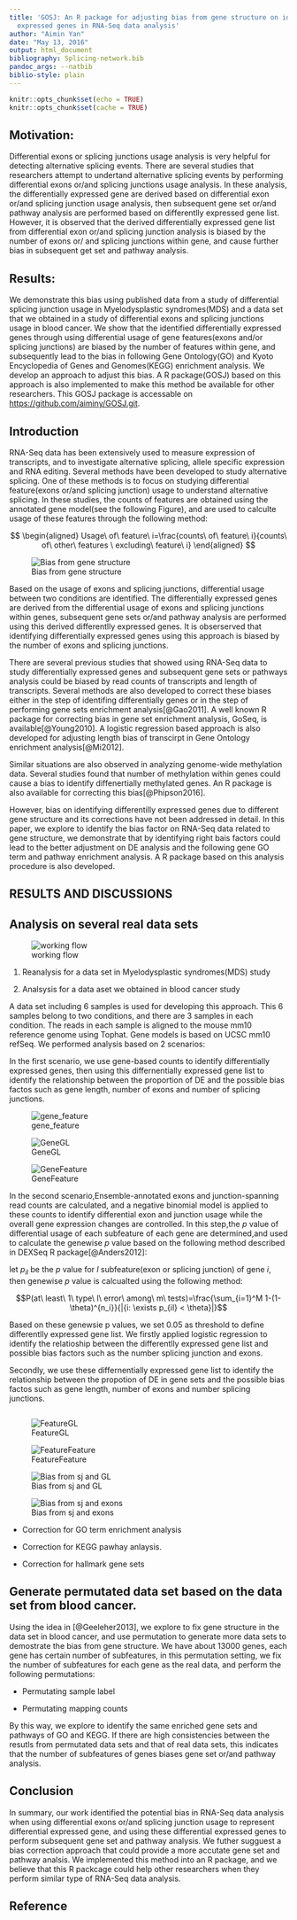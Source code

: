 ```yaml
---
title: 'GOSJ: An R package for adjusting bias from gene structure on identifying differentially
  expressed genes in RNA-Seq data analysis'
author: "Aimin Yan"
date: "May 13, 2016"
output: html_document
bibliography: Splicing-network.bib
pandoc_args: --natbib
biblio-style: plain
---
```


```r
knitr::opts_chunk$set(echo = TRUE)
knitr::opts_chunk$set(cache = TRUE)
```

## Motivation: 
Differential exons or splicing junctions usage analysis is very helpful for detecting alternative splicing events. There are several studies that researchers attempt to undertand alternative splicing events by performing differential exons or/and splicing junctions usage analysis. In these analysis, the differentially expressed gene are derived based on differential exon or/and splicing junction usage analysis, then subsequent gene set or/and pathway analysis are performed based on differentlly expressed gene list. However, it is observed that the derived differentially expressed gene list from differential exon or/and splicing junction analysis is biased by the number of exons or/ and splicing junctions within gene, and cause further bias in subsequent get set and pathway analysis.    

## Results: 
We demonstrate this bias using published data from a study of differential splicing junction usage in Myelodysplastic syndromes(MDS) and a data set that we obtained in a study of differential exons and splicing junctions usage in blood cancer. We show that the identified differentially expressed genes through using differential usage of gene features(exons and/or splicing junctions) are biased by the number of features within gene, and subsequently lead to the bias in following Gene Ontology(GO) and Kyoto Encyclopedia of Genes and Genomes(KEGG) enrichment analysis. We develop an approach to adjust this bias. A R package(GOSJ) based on this approach is also implemented to make this method be available for other researchers. This GOSJ package is accessable on <https://github.com/aiminy/GOSJ.git>.

## Introduction
RNA-Seq data has been extensively used to measure expression of transcripts, and to investigate alternative splicing, allele specific expression and RNA editing.
Several methods have been developed to study alternative splicing. One of these methods is to focus on studying differential feature(exons or/and splicing junction) usage to understand alternative splicing. In these studies, the counts of features are obtained using the annotated gene model(see the following Figure), and are used to calculte usage of these features through the following method:

$$
\begin{aligned}
Usage\ of\ feature\ i=\frac{counts\ of\ feature\ i}{counts\ of\ other\ features \ excluding\ feature\ i}
\end{aligned}
$$

![Bias from gene structure](/home/aiminyan/GOSJ/Figure/BiasFromGeneStructure.png)

Based on the usage of exons and splicing junctions, differential usage between two conditions are identified. The differentially expressed genes are derived from the differential usage of exons and splicing junctions within genes, subsequent gene sets or/and pathway analysis are performed using this derived differentlly expressed genes. It is obserserved that identifying differentially expressed genes using this approach is biased by the number of exons and splicing junctions.

There are several previous studies that showed using RNA-Seq data to study differentially expressed genes and subsequent gene sets or pathways analysis could be biased by read counts of transcripts and length of transcripts. Several methods are also developed to correct these biases either in the step of identifing differentially genes or in the step of performing gene sets enrichment analysis[@Gao2011]. A well known R package for correcting bias in gene set enrichment analysis, GoSeq, is available[@Young2010]. A logistic regression based approach is also developed for adjusting length bias of transcirpt in Gene Ontology enrichment analysis[@Mi2012].

Similar situations are also observed in analyzing genome-wide methylation data. Several studies found that number of methylation within genes could cause a bias to identify diffenertially methylated genes. An R package is also available for correcting this bias[@Phipson2016].  

However, bias on identifying differentilly expressed genes due to different gene structure and its corrections have not been addressed in detail. In this paper, we explore to identify the bias factor on RNA-Seq data related to gene structure, we demonstrate that by identifying right bais factors could lead to the better adjustment on DE analysis and the following gene GO term and pathway enrichment analysis. A R package based on this analysis procedure is also developed.


## RESULTS AND DISCUSSIONS

<!-- ## Simulation studies based on a real data -->
<!-- We attemp to use simulation to establish the relationship between the proportion of DE and the number of subfeatures of genes. In this simulation setting, we sample the mean of the number of splicing junction, and use this mean to simulate an array A including splicing junction numbers with certain amounts. we convert this number into an array AAA between 0 and 1. Use the median of AAA array as the probability for being 1, we sample from [0,1] to get a list with certain length. This list is used as -->
<!-- a gene set. For example, if this gene set has 30 genes, each gene has its splicing junction number, we will have 30 splicing junction number. After differential gene expression analysis, some genes are differentiallly expressed, and are labeled as 1,otherwise labeled as 0. Here we simulate two scenarios: -->

<!-- * Scenario1: the probability of being 1 is dependent on the median of AAA -->
<!-- * Scenario2: the probability of being 1 is not dependent on the median of AAA.  -->

<!-- In each simulation,we generate 50 gene sets,and each gene set includes 30 genes. For each set, we calculate the probability of differentially expressed genes and the median of splicing junction numbers of genes. Here we use $i$ to indicat the number of gene sets in each simulation, so we can get: -->

<!-- The probabilities of differentially expressed genes of 50 gene sets: -->
<!-- $P_1$,$P_2$,...,$P_i$,...,$P_{50}$ -->

<!-- The median of splicing junctions of 50 gene sets: -->
<!-- $F_1$,$F_2$,...,$F_i$,...,$F_{50}$ -->

<!-- Based on this, the correlation coefficients between probabilites of differentially expressed genes and medians of splicing junction numbers of genes in each simulation can be obtained. We performed 100 simumations, correltion coefficients of 100 simulations are calcuated. The following plot shows the distribution of correlation coefficients between the probability of being 1 and the median number of splicing junctions in two scenarios for 100 simulations: -->

<!-- ```{r pressure, echo=FALSE} -->
<!-- library(GOSJ) -->
<!-- re.random.DE2SJ<-SimulationSJ2DE(20,200,30) -->
<!-- boxplot(re.random.DE2SJ) -->
<!-- ``` -->

<!-- From the figure above, it is obvious: -->
<!-- In Scenario1(Unrelated_SJ_DE), a gene is differentially expressed or not is not dependent on the number of splicing junctions, so the average correlation coefficients between the probability of being 1 and the median number of splicing junctions in this scenario is closed to 0. In Scenario2(related_SJ_DE), a gene is differentially expressed or not is dependent on the number of splicing junctions, so the average correlation coefficients between the probability of being 1 and the median number of splicing junctions in this scenario is far away from 0. -->
<!-- <!-- ## Genewise p-value calculation -->

## Analysis on several real data sets

![working flow](/home/aiminyan/GOSJ/Figure/working_flow.png)

#. Reanalysis for a data set in Myelodysplastic syndromes(MDS) study


#. Analsysis for a data aset we obtained in blood cancer study

A data set including 6 samples is used for developing this approach. This 6 samples belong to two conditions, and there are 3 samples in each condition. The reads in each sample is aligned to the mouse mm10 reference genome using Tophat. Gene models is based on UCSC mm10 refSeq. We performed analysis based on 2 scenarios:

In the first scenario, we use gene-based counts to identify differentially expressed genes, then using this differnentially expressed gene list to identify the relationship between the proportion of DE and the possible bias factos such as gene length, number of exons and number of splicing junctions.

![gene_feature](/home/aiminyan/GOSJ/Figure/gene_feature_DE.tiff)

![GeneGL](/home/aiminyan/GOSJ/Figure/pwfGeneGL.tiff)

![GeneFeature](/home/aiminyan/GOSJ/Figure/pwfGeneFeature.tiff)


<!-- ```{r GOSJ, echo=FALSE} -->
<!-- library(GOSJ) -->
<!-- library(Biobase) -->
<!-- library(goseq) -->
<!-- library(org.Mm.eg.db) -->
<!-- library(VennDiagram) -->

<!-- load("/media/H_driver/PJ/PJ_jscs.RData") -->
<!-- re.PJ.gene.based<-makeGeneWiseTable(Re.PJ,gene.list=unique(as.character(fData(Re.PJ)$geneID))) -->
<!-- dir.name.PJ.gene="/media/H_driver/PJ/" -->
<!-- file.sample.PJ.gene="decoder.bySample.rtf" -->
<!-- file.count.PJ.gene="/QC.geneCounts.formatted.for.DESeq.txt" -->
<!-- Re.PJ.gene<-GetResults4GeneLevel(dir.name.PJ.gene,file.sample.PJ.gene,file.count.PJ.gene) -->
<!-- re.PJ.gene.based<-makeGeneWiseTable(Re.PJ,gene.list=unique(as.character(fData(Re.PJ)$geneID))) -->
<!-- Gene.based.DE.feature.based.DE<-CompareDEfromGeneWithDEfromFeatures(Re.PJ.gene,re.PJ.gene.based,"/media/H_driver/PJ/gene_feature_DE_2.tiff") -->
<!-- plotPWF2(Gene.based.DE.feature.based.DE$pwfGeneGL) -->
<!-- ``` -->

In the second scenario,Ensemble-annotated exons and junction-spanning read counts are calculated, and a negative binomial model is applied to these counts to identify differential exon and junction usage while the overall gene expression changes are controlled. In this step,the $p$ value of differential usage of each subfeature of each gene are determined,and used to calculate the genewise $p$ value based on the following method described in DEXSeq R package[@Anders2012]:

let $p_{il}$ be the $p$ value for $l$
subfeature(exon or splicing junction) of gene $i$, then genewise $p$ value is calcualted using the following method:

$$P(at\ least\ 1\ type\ I\ error\ among\ m\ tests)=\frac{\sum_{i=1}^M 1-(1-\theta)^{n_i}}{|{i: \exists p_{il} < \theta}|}$$

Based on these genewsie p values, we set 0.05 as threshold to define differentlly expressed gene list. We firstly applied logistic regression to identify the relatioship between the differentlly expressed gene list and possible bias factors such as the number splicing junction and exons.

<!-- ```{r UseLogistic2_adDE,echo=TRUE} -->
<!-- library(GOSJ) -->
<!-- UseLogistic2_adDE("/Volumes/Bioinformatics$/2015/Nimer_Cheng/GeneWise_jscs3_all_with_anno_2_24_2016.csv") -->
<!-- ``` -->

Secondly, we use these differnentially expressed gene list to identify the relationship between the propotion of DE in gene sets and the possible bias factos such as gene length, number of exons and number splicing junctions. 

```r

```

![FeatureGL](/home/aiminyan/GOSJ/Figure/pwfFeatureGL.tiff)

![FeatureFeature](/home/aiminyan/GOSJ/Figure/pwFeatureFeature.tiff)


![Bias from sj and GL](/home/aiminyan/GOSJ/Figure/sjvsGL.png)

![Bias from sj and exons](/home/aiminyan/GOSJ/Figure/sjvsexons.png)


+ Correction for GO term enrichment analysis

+ Correction for KEGG pawhay anlaysis.


+ Correction for hallmark gene sets


## Generate permutated data set based on the data set from blood cancer. 

Using the idea in [@Geeleher2013], we explore to fix gene structure in the data set in blood cancer, and use permutation to generate more data sets to demostrate the bias from gene structure. We have about 13000 genes, each gene has certain number of subfeatures, in this permutation setting, we fix the number of subfeatures for each gene as the real data, and perform the following permutations:

+ Permutating sample label

+ Permutating mapping counts 

By this way, we explore to identify the same enriched gene sets and pathways of GO and KEGG. If there are high consistencies between the resutls from permutated data sets and that of real data sets, this indicates that the number of subfeatures of genes biases gene set or/and pathway analysis.

## Conclusion
In summary, our work identified the potential bias in RNA-Seq data analysis when using differential exons or/and splicing junction usage to represent differential expressed gene, and using these differential expressed genes to perform subsequent gene set and pathway analysis. We futher sugguest a bias correction approach that could provide a more accutate gene set and pathway analsis. We implemented this method into an R package, and we believe that this R packcage could help other researchers when they perform similar type of RNA-Seq data analysis.

## Reference
